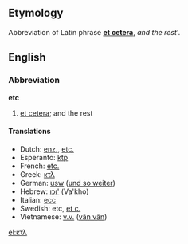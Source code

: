 ==Etymology==
Abbreviation of Latin phrase '''[[et cetera]]''', ''and the rest'''.

==English==
===Abbreviation===
'''etc'''

#[[etcetera|et cetera]]; and the rest

====Translations====
*Dutch: [[enz.]], [[etc.]]
*Esperanto: [[ktp]]
*French: [[etc.]]
*Greek: [[κτλ]]
*German: [[usw]] ([[und so weiter]])
*Hebrew: [[וכו']] (Va'kho)
*Italian: [[ecc]]
*Swedish: etc, [[et c.]]
*Vietnamese: [[v.v.]] ([[vân vân]])

[[el:κτλ]]